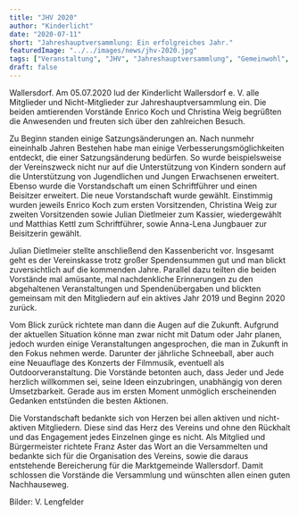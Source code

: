 ```yaml
---
title: "JHV 2020"
author: "Kinderlicht"
date: "2020-07-11"
short: "Jahreshauptversammlung: Ein erfolgreiches Jahr."
featuredImage: "../../images/news/jhv-2020.jpg"
tags: ["Veranstaltung", "JHV", "Jahreshauptversammlung", "Gemeinwohl", "Versammlung"]
draft: false
---
```

Wallersdorf. Am 05.07.2020 lud der Kinderlicht Wallersdorf e. V. alle Mitglieder und Nicht-Mitglieder zur Jahreshauptversammlung ein. Die beiden amtierenden Vorstände Enrico Koch und Christina Weig begrüßten die Anwesenden und freuten sich über den zahlreichen Besuch.

Zu Beginn standen einige Satzungsänderungen an. Nach nunmehr eineinhalb Jahren Bestehen habe man einige Verbesserungsmöglichkeiten entdeckt, die einer Satzungsänderung bedürfen. So wurde beispielsweise der Vereinszweck nicht nur auf die Unterstützung von Kindern sondern auf die Unterstützung von Jugendlichen und Jungen Erwachsenen erweitert. Ebenso wurde die Vorstandschaft um einen Schriftführer und einen Beisitzer erweitert. Die neue Vorstandschaft wurde gewählt. Einstimmig wurden jeweils Enrico Koch zum ersten Vorsitzenden, Christina Weig zur zweiten Vorsitzenden sowie Julian Dietlmeier zum Kassier, wiedergewählt und Matthias Kettl zum Schriftführer, sowie Anna-Lena Jungbauer zur Beisitzerin gewählt.

Julian Dietlmeier stellte anschließend den Kassenbericht vor. Insgesamt geht es der Vereinskasse trotz großer Spendensummen gut und man blickt zuversichtlich auf die kommenden Jahre. Parallel dazu teilten die beiden Vorstände mal amüsante, mal nachdenkliche Erinnerungen zu den abgehaltenen Veranstaltungen und Spendenübergaben und blickten gemeinsam mit den Mitgliedern auf ein aktives Jahr 2019 und Beginn 2020 zurück.

Vom Blick zurück richtete man dann die Augen auf die Zukunft. Aufgrund der aktuellen Situation könne man zwar nicht mit Datum oder Jahr planen, jedoch wurden einige Veranstaltungen angesprochen, die man in Zukunft in den Fokus nehmen werde. Darunter der jährliche Schneeball, aber auch eine Neuauflage des Konzerts der Filmmusik, eventuell als Outdoorveranstaltung. Die Vorstände betonten auch, dass Jeder und Jede herzlich willkommen sei, seine Ideen einzubringen, unabhängig von deren Umsetzbarkeit. Gerade aus im ersten Moment unmöglich erscheinenden Gedanken entstünden die besten Aktionen.

Die Vorstandschaft bedankte sich von Herzen bei allen aktiven und nicht-aktiven Mitgliedern. Diese sind das Herz des Vereins und ohne den Rückhalt und das Engagement jedes Einzelnen ginge es nicht. Als Mitglied und Bürgermeister richtete Franz Aster das Wort an die Versammelten und bedankte sich für die Organisation des Vereins, sowie die daraus entstehende Bereicherung für die Marktgemeinde Wallersdorf. Damit schlossen die Vorstände die Versammlung und wünschten allen einen guten Nachhauseweg.

Bilder: V. Lengfelder
